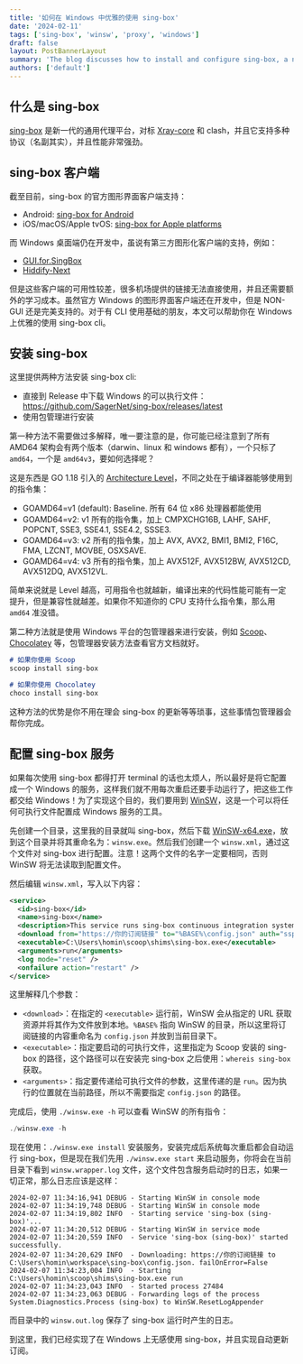 ```yaml
---
title: '如何在 Windows 中优雅的使用 sing-box'
date: '2024-02-11'
tags: ['sing-box', 'winsw', 'proxy', 'windows']
draft: false
layout: PostBannerLayout
summary: 'The blog discusses how to install and configure sing-box, a next-generation universal proxy platform, on Windows using direct download or package managers, and outlines setting it up as a Windows service for automatic execution using WinSW.'
authors: ['default']
---
```


## 什么是 sing-box

[sing-box](https://github.com/SagerNet/sing-box) 是新一代的通用代理平台，对标 [Xray-core](https://github.com/XTLS/Xray-core) 和 clash，并且它支持多种协议（名副其实），并且性能非常强劲。

## sing-box 客户端

截至目前，sing-box 的官方图形界面客户端支持：

- Android: [sing-box for Android](https://sing-box.sagernet.org/zh/clients/android/)
- iOS/macOS/Apple tvOS: [sing-box for Apple platforms](https://sing-box.sagernet.org/zh/clients/apple/)

而 Windows 桌面端仍在开发中，虽说有第三方图形化客户端的支持，例如：

- [GUI.for.SingBox](https://github.com/GUI-for-Cores/GUI.for.SingBox)
- [Hiddify-Next](https://github.com/hiddify/hiddify-next)

但是这些客户端的可用性较差，很多机场提供的链接无法直接使用，并且还需要额外的学习成本。虽然官方 Windows 的图形界面客户端还在开发中，但是 NON-GUI 还是完美支持的。对于有 CLI 使用基础的朋友，本文可以帮助你在 Windows 上优雅的使用 sing-box cli。

## 安装 sing-box

这里提供两种方法安装 sing-box cli:

- 直接到 Release 中下载 Windows 的可以执行文件：https://github.com/SagerNet/sing-box/releases/latest
- 使用包管理进行安装

第一种方法不需要做过多解释，唯一要注意的是，你可能已经注意到了所有 AMD64 架构会有两个版本（darwin、linux 和 windows 都有），一个只标了 `amd64`，一个是 `amd64v3`，要如何选择呢？

这是东西是 GO 1.18 引入的 [Architecture Level](https://tip.golang.org/wiki/MinimumRequirements#amd64)，不同之处在于编译器能够使用到的指令集：

- GOAMD64=v1 (default): Baseline. 所有 64 位 x86 处理器都能使用
- GOAMD64=v2: v1 所有的指令集，加上 CMPXCHG16B, LAHF, SAHF, POPCNT, SSE3, SSE4.1, SSE4.2, SSSE3.
- GOAMD64=v3: v2 所有的指令集，加上 AVX, AVX2, BMI1, BMI2, F16C, FMA, LZCNT, MOVBE, OSXSAVE.
- GOAMD64=v4: v3 所有的指令集，加上 AVX512F, AVX512BW, AVX512CD, AVX512DQ, AVX512VL.

简单来说就是 Level 越高，可用指令也就越新，编译出来的代码性能可能有一定提升，但是兼容性就越差。如果你不知道你的 CPU 支持什么指令集，那么用 `amd64` 准没错。

第二种方法就是使用 Windows 平台的包管理器来进行安装，例如 [Scoop](https://scoop.sh/)、[Chocolatey](https://chocolatey.org/) 等，包管理器安装方法查看官方文档就好。

```markdown
# 如果你使用 Scoop
scoop install sing-box

# 如果你使用 Chocolatey
choco install sing-box
```

这种方法的优势是你不用在理会 sing-box 的更新等等琐事，这些事情包管理器会帮你完成。

## 配置 sing-box 服务

如果每次使用 sing-box 都得打开 terminal 的话也太烦人，所以最好是将它配置成一个 Windows 的服务，这样我们就不用每次重启还要手动运行了，把这些工作都交给 Windows！为了实现这个目的，我们要用到 [WinSW](https://github.com/winsw/winsw)，这是一个可以将任何可执行文件配置成 Windows 服务的工具。

先创建一个目录，这里我的目录就叫 sing-box，然后下载 [WinSW-x64.exe](https://github.com/winsw/winsw/releases/tag/v2.12.0)，放到这个目录并将其重命名为：`winsw.exe`。然后我们创建一个 `winsw.xml`，通过这个文件对 sing-box 进行配置。注意！这两个文件的名字一定要相同，否则 WinSW 将无法读取到配置文件。

然后编辑 `winsw.xml`，写入以下内容：

```xml
<service>
  <id>sing-box</id>
  <name>sing-box</name>
  <description>This service runs sing-box continuous integration system.</description>
  <download from="https://你的订阅链接" to="%BASE%\config.json" auth="sspi" />
  <executable>C:\Users\homin\scoop\shims\sing-box.exe</executable>
  <arguments>run</arguments>
  <log mode="reset" />
  <onfailure action="restart" />
</service>
```

这里解释几个参数：

- `<download>`：在指定的 `<executable>` 运行前，WinSW 会从指定的 URL 获取资源并将其作为文件放到本地。`%BASE%` 指向 WinSW 的目录，所以这里将订阅链接的内容重命名为 `config.json` 并放到当前目录下。
- `<executable>`：指定要启动的可执行文件，这里指定为 Scoop 安装的 sing-box 的路径，这个路径可以在安装完 sing-box 之后使用：`whereis sing-box` 获取。
- `<arguments>`：指定要传递给可执行文件的参数，这里传递的是 `run`。因为执行的位置就在当前路径，所以不需要指定 `config.json` 的路径。

完成后，使用 `./winsw.exe -h` 可以查看 WinSW 的所有指令：

```powershell
./winsw.exe -h
```

现在使用：`./winsw.exe install` 安装服务，安装完成后系统每次重启都会自动运行 sing-box，但是现在我们先用 `./winsw.exe start` 来启动服务，你将会在当前目录下看到 `winsw.wrapper.log` 文件，这个文件包含服务启动时的日志，如果一切正常，那么日志应该是这样：

```
2024-02-07 11:34:16,941 DEBUG - Starting WinSW in console mode
2024-02-07 11:34:19,748 DEBUG - Starting WinSW in console mode
2024-02-07 11:34:19,802 INFO  - Starting service 'sing-box (sing-box)'...
2024-02-07 11:34:20,512 DEBUG - Starting WinSW in service mode
2024-02-07 11:34:20,559 INFO  - Service 'sing-box (sing-box)' started successfully.
2024-02-07 11:34:20,629 INFO  - Downloading: https://你的订阅链接 to C:\Users\homin\workspace\sing-box\config.json. failOnError=False
2024-02-07 11:34:23,004 INFO  - Starting C:\Users\homin\scoop\shims\sing-box.exe run
2024-02-07 11:34:23,043 INFO  - Started process 27484
2024-02-07 11:34:23,063 DEBUG - Forwarding logs of the process System.Diagnostics.Process (sing-box) to WinSW.ResetLogAppender
```

而目录中的 `winsw.out.log` 保存了 sing-box 运行时产生的日志。

到这里，我们已经实现了在 Windows 上无感使用 sing-box，并且实现自动更新订阅。
